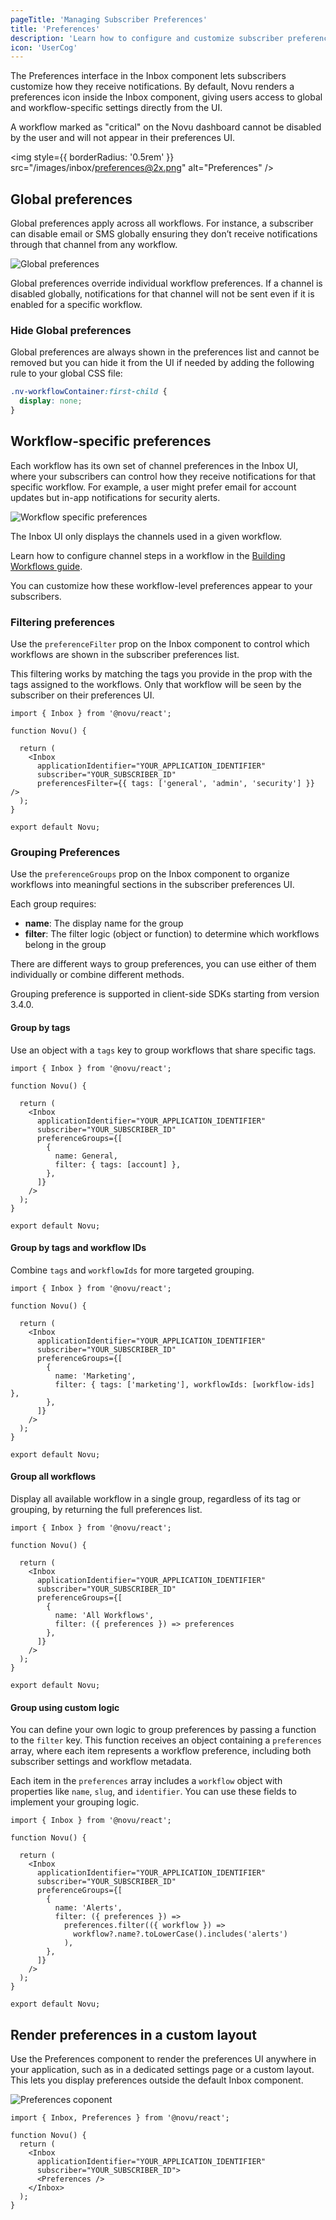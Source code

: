 ```yaml
---
pageTitle: 'Managing Subscriber Preferences'
title: 'Preferences'
description: 'Learn how to configure and customize subscriber preferences in your application using the Novu Inbox component.'
icon: 'UserCog'
---
```


The Preferences interface in the Inbox component lets subscribers customize how they receive notifications. By default, Novu renders a preferences icon inside the Inbox component, giving users access to global and workflow-specific settings directly from the UI.

<Callout type = "info">A workflow marked as "critical" on the Novu dashboard cannot be disabled by the user and will not appear in their preferences UI.</Callout>

<img
  style={{ borderRadius: '0.5rem' }}
  src="/images/inbox/preferences@2x.png"
  alt="Preferences"
/>

## Global preferences

Global preferences apply across all workflows. For instance, a subscriber can disable email or SMS globally ensuring they don’t receive notifications through that channel from any workflow.

![Global preferences](/images/inbox/global-preferences.png)

Global preferences override individual workflow preferences. If a channel is disabled globally, notifications for that channel will not be sent even if it is enabled for a specific workflow.

### Hide Global preferences

Global preferences are always shown in the preferences list and cannot be removed but you can hide it from the UI if needed by adding the following rule to your global CSS file:

```css
.nv-workflowContainer:first-child {
  display: none;
}
```

## Workflow-specific preferences

Each workflow has its own set of channel preferences in the Inbox UI, where your subscribers can control how they receive notifications for that specific workflow. For example, a user might prefer email for account updates but in-app notifications for security alerts.

![Workflow specific preferences](/images/inbox/workflow-specific-preferences.png)

The Inbox UI only displays the channels used in a given workflow.

<Callout type ="info">Learn how to configure channel steps in a workflow in the [Building Workflows guide](/platform/workflow/build-a-workflow).</Callout>

You can customize how these workflow-level preferences appear to your subscribers.

### Filtering preferences

Use the `preferenceFilter` prop on the Inbox component to control which workflows are shown in the subscriber preferences list. 

This filtering works by matching the tags you provide in the prop with the tags assigned to the workflows. Only that workflow will be seen by the subscriber on their preferences UI.

```tsx
import { Inbox } from '@novu/react';

function Novu() {

  return (
    <Inbox
      applicationIdentifier="YOUR_APPLICATION_IDENTIFIER"
      subscriber="YOUR_SUBSCRIBER_ID"
      preferencesFilter={{ tags: ['general', 'admin', 'security'] }} />
  );
}

export default Novu;
```
### Grouping Preferences

Use the `preferenceGroups` prop on the Inbox component to organize workflows into meaningful sections in the subscriber preferences UI.

Each group requires:
- **name**: The display name for the group
- **filter**: The filter logic (object or function) to determine which workflows belong in the group

There are different ways to group preferences, you can use either of them individually or combine different methods.

<Callout type="info">Grouping preference is supported in client-side SDKs starting from version 3.4.0.</Callout>

#### Group by tags

Use an object with a `tags` key to group workflows that share specific tags.

```tsx
import { Inbox } from '@novu/react';

function Novu() {

  return (
    <Inbox
      applicationIdentifier="YOUR_APPLICATION_IDENTIFIER"
      subscriber="YOUR_SUBSCRIBER_ID"
      preferenceGroups={[
        {
          name: General,
          filter: { tags: [account] },
        },
      ]}
    />
  );
}

export default Novu;

```

#### Group by tags and workflow IDs

Combine `tags` and `workflowIds` for more targeted grouping.

```tsx
import { Inbox } from '@novu/react';

function Novu() {

  return (
    <Inbox
      applicationIdentifier="YOUR_APPLICATION_IDENTIFIER"
      subscriber="YOUR_SUBSCRIBER_ID"
      preferenceGroups={[
        {
          name: 'Marketing',
          filter: { tags: ['marketing'], workflowIds: [workflow-ids] },
        },
      ]}
    />
  );
}

export default Novu;

```

#### Group all workflows

Display all available workflow in a single group, regardless of its tag or grouping, by returning the full preferences list.

```tsx
import { Inbox } from '@novu/react';

function Novu() {

  return (
    <Inbox
      applicationIdentifier="YOUR_APPLICATION_IDENTIFIER"
      subscriber="YOUR_SUBSCRIBER_ID"
      preferenceGroups={[
        {
          name: 'All Workflows',
          filter: ({ preferences }) => preferences
        },
      ]}
    />
  );
}

export default Novu;

```

#### Group using custom logic

You can define your own logic to group preferences by passing a function to the `filter` key. This function receives an object containing a `preferences` array, where each item represents a workflow preference, including both subscriber settings and workflow metadata.

Each item in the `preferences` array includes a `workflow` object with properties like `name`, `slug`, and `identifier`. You can use these fields to implement your grouping logic.

```tsx
import { Inbox } from '@novu/react';

function Novu() {

  return (
    <Inbox
      applicationIdentifier="YOUR_APPLICATION_IDENTIFIER"
      subscriber="YOUR_SUBSCRIBER_ID"
      preferenceGroups={[
        {
          name: 'Alerts',
          filter: ({ preferences }) =>
            preferences.filter(({ workflow }) =>
              workflow?.name?.toLowerCase().includes('alerts')
            ),
        },
      ]}
    />
  );
}

export default Novu;
```

## Render preferences in a custom layout

Use the Preferences component to render the preferences UI anywhere in your application, such as in a dedicated settings page or a custom layout. This lets you display preferences outside the default Inbox component.

![Preferences coponent](/images/inbox/preferences-component.png)

```tsx
import { Inbox, Preferences } from '@novu/react';

function Novu() {
  return (
    <Inbox 
      applicationIdentifier="YOUR_APPLICATION_IDENTIFIER"
      subscriber="YOUR_SUBSCRIBER_ID">
      <Preferences />
    </Inbox>
  );
}

```

